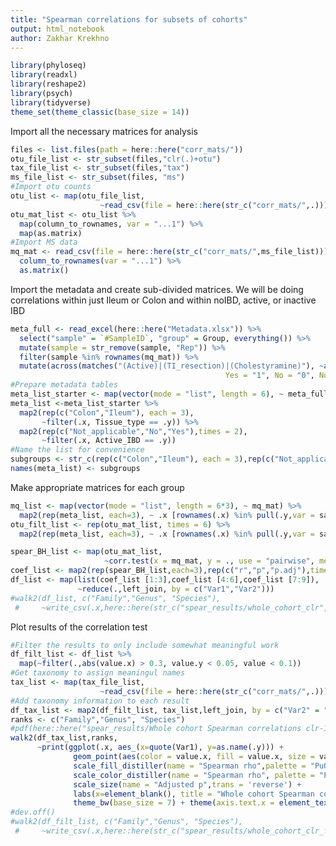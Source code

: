 ```yaml
---
title: "Spearman correlations for subsets of cohorts"
output: html_notebook
author: Zakhar Krekhno
---
```


```r
library(phyloseq)
library(readxl)
library(reshape2)
library(psych)
library(tidyverse)
theme_set(theme_classic(base_size = 14))
```

Import all the necessary matrices for analysis
```r
files <- list.files(path = here::here("corr_mats/"))
otu_file_list <- str_subset(files,"clr(.)+otu")
tax_file_list <- str_subset(files,"tax")
ms_file_list <- str_subset(files, "ms")
#Import otu counts
otu_list <- map(otu_file_list, 
                    ~read_csv(file = here::here(str_c("corr_mats/",.))))
otu_mat_list <- otu_list %>% 
  map(column_to_rownames, var = "...1") %>% 
  map(as.matrix)
#Import MS data
mq_mat <- read_csv(file = here::here(str_c("corr_mats/",ms_file_list))) %>% 
  column_to_rownames(var = "...1") %>% 
  as.matrix()
```
Import the metadata and create sub-divided matrices.
We will be doing correlations within just Ileum or Colon and within noIBD, active, or inactive IBD
```r
meta_full <- read_excel(here::here("Metadata.xlsx")) %>% 
  select("sample" = `#SampleID`, "group" = Group, everything()) %>% 
  mutate(sample = str_remove(sample, "Rep")) %>% 
  filter(sample %in% rownames(mq_mat)) %>% 
  mutate(across(matches("(Active)|(TI_resection)|(Cholestyramine)"), ~as.character(fct_recode(as_factor(.x), 
                                                Yes = "1", No = "0", Not_applicable = "NA"))))
#Prepare metadata tables
meta_list_starter <- map(vector(mode = "list", length = 6), ~ meta_full)
meta_list <-meta_list_starter %>% 
  map2(rep(c("Colon","Ileum"), each = 3), 
       ~filter(.x, Tissue_type == .y)) %>% 
  map2(rep(c("Not_applicable","No","Yes"),times = 2), 
       ~filter(.x, Active_IBD == .y))
#Name the list for convenience
subgroups <- str_c(rep(c("Colon","Ileum"), each = 3),rep(c("Not_applicable","No","Yes"),times = 2), sep = "_")
names(meta_list) <- subgroups
```

Make appropriate matrices for each group
```r
mq_list <- map(vector(mode = "list", length = 6*3), ~ mq_mat) %>% 
  map2(rep(meta_list, each=3), ~ .x [rownames(.x) %in% pull(.y,var = sample),])
otu_filt_list <- rep(otu_mat_list, times = 6) %>% 
  map2(rep(meta_list, each=3), ~ .x [rownames(.x) %in% pull(.y,var = sample),])
```


```r
spear_BH_list <- map(otu_mat_list,
                     ~corr.test(x = mq_mat, y = ., use = "pairwise", method="spearman", adjust="BH", ci=FALSE))
coef_list <- map2(rep(spear_BH_list,each=3),rep(c("r","p","p.adj"),times = 3), ~melt(.x [.y]))
df_list <- map(list(coef_list [1:3],coef_list [4:6],coef_list [7:9]),
               ~reduce(.,left_join, by = c("Var1","Var2")))
#walk2(df_list, c("Family","Genus", "Species"),
 #     ~write_csv(.x,here::here(str_c("spear_results/whole_cohort_clr",.y,"_cor.csv"))))
```

Plot results of the correlation test
```r
#Filter the results to only include somewhat meaningful work
df_filt_list <- df_list %>% 
  map(~filter(.,abs(value.x) > 0.3, value.y < 0.05, value < 0.1))
#Get taxonomy to assign meaningul names
tax_list <- map(tax_file_list, 
                    ~read_csv(file = here::here(str_c("corr_mats/",.))))
#Add taxonomy information to each result
df_tax_list <- map2(df_filt_list, tax_list,left_join, by = c("Var2" = "...1"))
ranks <- c("Family","Genus", "Species")
#pdf(here::here("spear_results/Whole cohort Spearman correlations clr-16S.pdf"), height = 12, width = 15)
walk2(df_tax_list,ranks,
      ~print(ggplot(.x, aes_(x=quote(Var1), y=as.name(.y))) +
              geom_point(aes(color = value.x, fill = value.x, size = value), alpha = 0.6, shape = 21) +
              scale_fill_distiller(name = "Spearman rho",palette = "PuOr") +
              scale_color_distiller(name = "Spearman rho", palette = "PuOr") +
              scale_size(name = "Adjusted p",trans = 'reverse') +
              labs(x=element_blank(), title = "Whole cohort Spearman correlations") +
              theme_bw(base_size = 7) + theme(axis.text.x = element_text(angle = 45, hjust = 0.9))))
#dev.off()
#walk2(df_filt_list, c("Family","Genus", "Species"),
 #     ~write_csv(.x,here::here(str_c("spear_results/whole_cohort_clr_filtered",.y,"_cor.csv"))))

```
